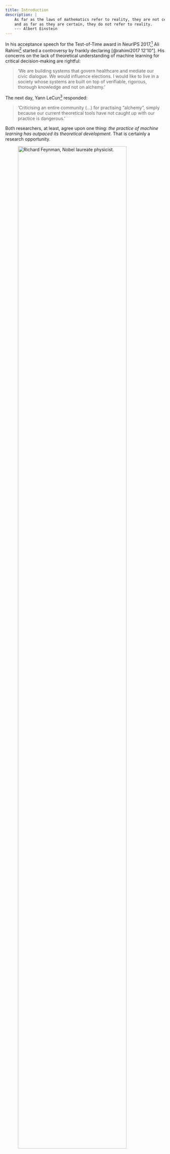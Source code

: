 ```yaml
---
title: Introduction
description: |
    As far as the laws of mathematics refer to reality, they are not certain; \
    and as far as they are certain, they do not refer to reality.
    --- Albert Einstein
---
```

\epigraph{As far as the laws of mathematics refer to reality, they are not certain; \\
 and as far as they are certain, they do not refer to reality.}{--- Albert Einstein}


In his acceptance speech for the Test-of-Time award in NeurIPS 2017,[^1] Ali Rahimi[^2] started a controversy by frankly declaring [@rahimi2017 12'10"]. His concerns on the lack of theoretical understanding of machine learning for critical decision-making are rightful:

> ‘We are building systems that govern healthcare and mediate our civic dialogue. We would influence elections. I would like to live in a society whose systems are built on top of verifiable, rigorous, thorough knowledge and not on alchemy.’

The next day, Yann LeCun[^3] responded: 

> ‘Criticising an entire community (...) for practising “alchemy”, simply because our current theoretical tools have not caught up with our practice is dangerous.’

Both researchers, at least, agree upon one thing: *the practice of machine learning has outpaced its theoretical development*. That is certainly a research opportunity.

[^2]: Research Scientist, Google. 



![Richard Feynman, Nobel laureate physicist.](/Images/feynman){.column-margin #fig-feynman width=90%}


### A Tale of Babylonians and Greeks {#sec-greeks}

Richard Feynman ([@fig-feynman]) used to lecture this story [@feynman1994]: Babylonians were pioneers in mathematics; Yet, the Greeks took the credit. We are used to the Greek way of doing Math: start from the most basic axioms and build up a knowledge system. Babylonians were quite the opposite; they were pragmatic. No knowledge was considered more fundamental than others, and there was no urge to derive proofs in a particular order. Babylonians were concerned with the phenomena, Greeks with the ordinance. In Feynman's view, science is constructed in the Babylonian way. There is no fundamental truth. Theories try to connect dots from different pieces of knowledge. Only as science advances, one can worry about reformulation, simplification and ordering. Scientists are Babylonians; mathematicians are Greeks.

[^1]: Conference on Neural Information Processing.

Mathematics and science are both tools for knowledge acquisition. They are also social constructs that rely on peer-reviewing. They are somewhat different, however.

Science is empiric, based on facts collected from **experience**. When physicists around the world measured events that corroborated Newton's *"Law of Universal Gravitation"*, they did not prove it correct; they just made his theory more and more plausible. Still, only one experiment was needed to show that Einstein's *Relativity Theory* was even more believable. In contrast, we can and do prove things in mathematics.

In mathematics, knowledge is absolute truth, and the way one builds new knowledge with it, its *inference method*, is deduction. **Mathematics is a language**, a formal one, a tool to precisely communicate some kinds of thoughts. As it happens with natural languages, there is beauty in it. The mathematician expands the boundaries of expression in this language.

In science, there are no axioms: a falsifiable hypothesis/theory is proposed, and logical conclusions (predictions) from the theory are empirically tested. Despite inferring hypotheses by induction, there is no influence of psychology in the process. A tested hypothesis is not absolute truth. A hypothesis is never verified, only falsified by experiments [@popper2004 p. 31-50]. Scientific knowledge is belief justified by experience; there are degrees of plausibility.

Understanding the epistemic contrast between mathematics and science will help us understand the past of [AI]{acronym-label="AI" acronym-form="singular+full"} and avoid some perils in its future.

### The importance of theoretical narratives

**Science is a narrative** of how we understand Nature [@gleiser2018]. In science, we collect facts, but they need interpretation. The logical conclusion from the hypothesis that predicts some behaviour in nature gives a plausible *meaning* to what we observed.

To illustrate, take the ancient human desire of flying ([@fig-goya]). There have always been stories of men strapping wings to themselves and attempting to fly by jumping from a tower and flapping those wings like birds [see @farrington2016]. While concepts like lift, stability, and control were poorly understood, most human flight attempts ended in severe injury or even death. It did not matter how much evidence, how many hours of seeing different animals flying, those ludicrous brave men experienced; the *meaning* they took from what they saw was wrong, and their predictions incorrect.

::: {.column-body #fig-goya}

![ ](/Images/goya.jpg)

‘A way of flying’, Francisco Goya, 1815--1820, Amsterdam, Rijksmuseum.
:::

<!-- Tufte-book.cls breaks when processing the line bellow:
![A way of flying](/Images/goya.jpg){.column-body #fig-goya}

which becomes:

\begin{figure}

{\centering \includegraphics{Images/goya.jpg}

}

\caption{\label{fig-goya}A way of flying}

\end{figure}

====

Tufte-book can't handle label inside caption.
 -->



They did not die in vain[^4]; Science advances when scientists are wrong. Theories must be falsifiable, and scientists cheer for their failure. When it fails, there is room for new approaches. Only when we understood the observations in animal flight from the aerodynamics perspective, we learned to fly better than any other animal before. Science works by a "natural selection" of ideas, where only the fittest ones survive until a better one is born. Chaitin also points out that an idea has "fertility" to the extent to which it *"illuminates us, inspires us with other ideas, and suggests unsuspected connections and new viewpoints"* [@chaitin2006 p. 9]. 

Being a Babylonian enterprise, science has no clear path. One of the exciting facts one can learn by studying its history is that robust discoveries have arisen through the study of phenomena in human-made devices [@pierce1980]. For instance, Carnot's first and only scientific work [@klein1974] gave birth to thermodynamics: the study of energy, the conversion between its different forms, and the ability of energy to do work; the science that explains how steam engines work. However, steam engines came before Carnot's work and were studied by him. Such human-made devices may present a simplified instance of more complex natural phenomena.

Another example is Information Theory. Several insights of Shannon's theory of communication were generalisations of ideas already present in Telegraphy [@shannon1948]. New theories in artificial intelligence can, therefore, be developed from insights in the study of deep learning phenomena.[^5]

### Bringing science to Computer Science {#sec-bringing_science}

Despite the name, Computer Science has been more mathematics than science. We, computer scientists, are very comfortable with theorems and proofs, not much with theories.

Nevertheless, [AI]{acronym-label="AI" acronym-form="singular+short"} has essentially become a Babylonian enterprise, a scientific endeavour. Thus, there is no surprise when some computer scientists still see AI with some distrust and even disdain, despite its undeniable usefulness:

-  Even among AI researchers, there is a trend of "mathiness" and speculation disguised as explanations in conference papers [@lipton2018].

-  There are few venues for papers that describe surprising phenomena without trying to come up with an explanation. As if the mere inconsistency of the current theoretical framework was unworthy of publication.

While physicists rejoice in finding phenomena that contradict current theories, computer scientists get baffled. In Natural Sciences, unexplained phenomena lead to theoretical development. Some believe they bring *winters*, periods of progress stagnation and lack of funding in [AI]{acronym-label="AI" acronym-form="singular+short"}. This seems to be LeCun's opinion.[^6] 

Artificial Intelligence has been through several of the aforementioned "winters".  In 1957, Herbert Simon[^7] famously predicted that within ten years, a computer would be a chess champion [@russell2010 section 1.3]. It took around 40 years, in any case. Computer scientists lacked understanding of the exponential nature of the problems they were trying to solve: Computational Complexity Theory had yet to be invented.

Machine Learning Theory (computational and statistical) tries to avoid a similar trap by analysing and classifying learning problems according to the number of samples required to learn them (besides the number of steps). The matter of concern is that it currently predicts that generalisation requires simpler models in terms of parameters. In total disregard to the theory, deep learning models have shown spectacular generalisation power with hundreds of millions of parameters (and even more impressive overfitting capacity ).

## Problem

![Source: https://xkcd.com/1838/. Reprinted with permission.](/Images/machine_learning_2x.png){.column-margin #fig-pile_data}

In the last decade, we have witnessed a myriad of astonishing successes in Deep Learning. Despite those many successes in research and industry applications, we may again be climbing a peak of inflated expectations. If in the past, the false solution was to "add computation power" on problems, today we try to solve them by "piling data" ([@fig-pile_data]). Such behaviour has triggered a winner-takes-all competition for who collects more data (our data) amidst a handful of large corporations, raising ethical concerns about privacy and concentration of power [@oneil2016].

Nevertheless, we know that learning from way fewer samples is possible: humans show a much better generalisation ability than our current state-of-the-art artificial intelligence. To achieve such needed generalisation power, we may need to understand better how learning happens in deep learning. Rethinking generalisation might reshape the foundations of machine learning theory [@zhang2016].

### Possible new explanation in the horizon

In 2015,  @tishby2015dlib proposed a theory of deep learning  [@tishby2015dlib] based on the information-theoretical concept of the bottleneck principle, of which Tishby is one of the authors. Later, in 2017,  @shwartz-ziv2017 followed up on the [IBT]{acronym-label="IBT" acronym-form="singular+full"} with the paper  , which was presented in a well-attended workshop[^8], with appealing visuals that clearly showed a *"phase transition"* happening during training. The video posted on Youtube [@tishby2017yt1] became a "sensation"[^9], and received a wealth of publicity when well-known researchers like Geoffrey Hinton[^10], Samy Bengio (Apple) and Alex Alemi (Google Research) have expressed interest in Tishby's ideas [@wolchover2017quanta]. they are called formal languages.

> ‘I believe that the information bottleneck idea could be very important in future deep neural network research.’ --- Alex Alemi

Andrew Saxe (Harvard University) rebutted  @shwartz-ziv2017 claims in   and was followed by other critics. According to Saxe, it was impossible to reproduce  [@shwartz-ziv2017]'s experiments with different parameters.

*Has the initial enthusiasm on the [IBT]{acronym-label="IBT" acronym-form="singular+short"} been unfounded? Have we let us "fool ourselves" by beautiful charts and a good story?*

### Problem statement

**The practice of modern machine learning has outpaced its theoretical development.** In particular, deep learning models present generalisation capabilities unpredicted by the current machine learning theory. There is yet no established new general theory of learning which handles this problem.

[IBT]{acronym-label="IBT" acronym-form="singular+short"} was proposed as a possible new theory with the **potential** of filling the theory-practice gap. Unfortunately, to the extent of our knowledge, **there is still no comprehensive digest of [IBT]{acronym-label="IBT" acronym-form="singular+short"} nor an analysis of how it relates to current [MLT]{acronym-label="MLT" acronym-form="singular+full"}**.

## Objective

This dissertation aims to investigate *to what extent* can the emergent Information Bottleneck Theory help us better understand Deep Learning and its phenomena, especially generalisation, presenting its strengths, weaknesses and research opportunities.

### Research Questions

1. What are the fundamentals of IBT? How do they differ from the ones from MLT?
2. What is the relationship between IBT and current MLT? How different or similar they are?
3. Is IBT capable of explaining the phenomena MLT already explains?
4. Does IBT invalidate results in MLT?
5. Is IBT capable of explaining phenomena still not well understood by MLT?
6. What are Information Bottleneck Theory’s (IBT) strengths?
7. What are Information Bottleneck Theory’s (IBT) weaknesses?
8. What has been already developed in IBT?
9. What are Information Bottleneck Theory’s (IBT) research opportunities?

## Methodology

1.  Given that [IBT]{acronym-label="IBT" acronym-form="singular+short"} is yet not a well-established learning theory, there were two difficulties that the research had to address:

    1.  There is a growing interest in the subject, and new papers are published every day. It was essential to select literature and restrain the analysis.

    2.  Early on, the marks of an emergent theory in its infancy manifested in the form of missing assumptions, inconsistent notation, borrowed jargon, and seeming missing steps. Foremost, it was unclear what was missing from the theory and what was missing in our understanding.

    An initial literature review on [IBT]{acronym-label="IBT" acronym-form="singular+short"} was conducted to define the scope.[^11] We then chose to narrow the research to **theoretical perspective on generalisation**, where we considered that it could bring fundamental advances. We made the deliberate choice of going deeper in a limited area of [IBT]{acronym-label="IBT" acronym-form="singular+short"} and not broad, leaving out a deeper experimental and application analysis, all the work on [ITL]{acronym-label="ITL" acronym-form="singular+full"}[^12]  [@principe2010] and statistical-mechanics-based analysis of SGD  [@chaudhari2018SGD; @chaudhari2019]. From this set of constraints, we chose a list of pieces of [IBT]{acronym-label="IBT" acronym-form="singular+short"} literature to go deeper. 

    <!-- TODO: add link to appendice -->

2.  In order to answer , we discuss the epistemology of [AI]{acronym-label="AI" acronym-form="singular+long"} to choose fundamental axioms (definition of intelligence and the definition of knowledge) with which we deduced from the ground up [MLT]{acronym-label="MLT" acronym-form="singular+short"}, [IT]{acronym-label="IT" acronym-form="singular+short"} and [IBT]{acronym-label="IBT" acronym-form="singular+short"}, revealing hidden assumptions, pointing out similarities and differences. By doing that, we built a "genealogy" of these research fields. This comparative study was essential for identifying missing gaps and research opportunities.

3.  In order to answer , we first dissected the selected literature ([\[ch:literature\]][3]) and organised scattered topics in a comprehensive sequence of subjects.

4.  In the process of the literature digest, we identified results, strengths, weaknesses and research opportunities.

## Contributions

In the research conducted, we produced three main results that, to the extent of our knowledge, are original:

1.  The dissertation itself is the main expected result: a comprehensive digest of the [IBT]{acronym-label="IBT" acronym-form="singular+short"} literature and a snapshot analysis of the field in its current form, focusing on its theoretical implications for generalisation.

2.  We propose an Information-Theoretical learning problem different from [MDL]{acronym-label="MDL" acronym-form="singular+short"} proposed by  [@hinton1993] for which we derived bounds using Shannon's . These results, however, are only indicative as they lack peer review to be validated.

3.  We present a critique on @achille2019phd's explanation [@achille2019phd; @achille2017emergence] for the role of layers in Deep Representation in the [IBT]{acronym-label="IBT" acronym-form="singular+short"} perspective (@sec-achille_proof_critique), pointing out a weakness in the argument that, as far as we know, has not yet been presented. We then propose a counter-intuitive *hypothesis* that layers reduce the model's "effective" hypothesis space. This *hypothesis* is not formally proven in the present work, but we try to give the intuition behind it (@sec-proposed_hypothesis). This result has not yet been validated as well.

## Dissertation preview and outline

The dissertation is divided into two main parts (`Background` and `The emergence of a theory`), with a break in the middle (`Intermezzo`).

1.  Background

    -   Chapter 2 --- Artificial Intelligence: The chapter defines what artificial intelligence is, presents the epistemological differences of intelligent agents in history, and discusses their consequences to machine learning theory.

    -   Chapter 3 --- Probability Theory: The chapter derives propositional calculus and probability theory from a list of desired characteristics for epistemic agents. It also presents basic Probability Theory concepts.

    -   Chapter 4 --- Machine Learning Theory: The chapter presents the theoretical framework of Machine Learning, the PAC model, theoretical guarantees for generalisation, and expose its weaknesses concerning Deep Learning phenomena.

    -   Chapter 5 --- Information Theory: The chapter derives Shannon Information from Probability Theory, explicates some implicit assumptions, and explains basic Information Theory concepts.

2.  Intermezzo

    -   Chapter 6 --- Information-Theoretical Epistemology: This chapter closes the background part and opens the IBT part of the dissertation. It shows the connection of [IT]{acronym-label="IT" acronym-form="singular+short"} and [MLT]{acronym-label="MLT" acronym-form="singular+short"} in the learning problem, proves that Shannon theorems can be used to prove PAC bounds and present the [MDL]{acronym-label="MDL" acronym-form="singular+full"} Principle, an earlier example of this kind of connection.

::: {.content-hidden unless-format="pdf" }

![IBT "genealogy" tree.](/Images/dissertation-map.pdf){.column-margin width=90%}

:::

::: {.content-hidden unless-format="html"}

![IBT "genealogy" tree.](/Images/dissertation-map.svg){.column-margin width=90%}

:::



3.  The emergence of a theory 

    -   Chapter 7 --- IB Principle: Explains the IB method and its tools: [KL]{acronym-label="KL" acronym-form="singular+full"} as a natural distortion (loss) measure, the IB Lagrangian and the Information Plane.

    -   Chapter 8 --- IB and Representation Learning: Presents the learning problem in the [IBT]{acronym-label="IBT" acronym-form="singular+short"} perspective (not specific to [DL]{acronym-label="DL" acronym-form="singular+short"}). It shows how some usual choices of the practice of [DL]{acronym-label="DL" acronym-form="singular+short"} emerge naturally from a list of desired properties of representations. It also shows that the information in the weights bounds the information in the activations.

    -   Chapter 9 --- IB and Deep Learning: This chapter presents the [IBT]{acronym-label="IBT" acronym-form="singular+short"} perspective specific to Deep Learning. It presents [IBT]{acronym-label="IBT" acronym-form="singular+short"} analysis of Deep Learning training, some examples of applications of [IBT]{acronym-label="IBT" acronym-form="singular+short"} to improve or create algorithms; and the [IBT]{acronym-label="IBT" acronym-form="singular+short"} learning theory of Deep Learning. We also explain Deep Learning phenomena in the [IBT]{acronym-label="IBT" acronym-form="singular+short"} perspective.

    -   Chapter 10 --- Conclusion: In this chapter, we present a summary of the findings, answer the research questions, and present suggestions for future work.

We found out that [IBT]{acronym-label="IBT" acronym-form="singular+short"} does not invalidate [MLT]{acronym-label="MLT" acronym-form="singular+short"}; it just interprets complexity not as a function of the data (number of parameters) but as a function of the information contained in the data. With this interpretation, there is no paradox in improving generalisation by adding layers.

Furthermore, they both share more or less the same "genealogy" of assumptions. [IBT]{acronym-label="IBT" acronym-form="singular+short"} can be seen as particular case of [MLT]{acronym-label="MLT" acronym-form="singular+short"}. Nevertheless, [IBT]{acronym-label="IBT" acronym-form="singular+short"} allows us to better understand the training process and provide a different narrative that helps us comprehend Deep Learning phenomena in a more general way.

::: {.border-bottom}
>
>
>

:::
</BR>





[^3]: Deep Learning pioneer and 2018 Turing award winner. <https://bit.ly/3CQNwTU>

[^4]: Those "researchers" deserved, at least, a Darwin Award of Science. The Darwin Award is satirical honours that recognise individuals who have unwillingly contributed to human evolution by selecting themselves out of the gene pool.

[^5]: Understanding human intelligence using artificial intelligence is a field of study called Computational Neuroscience.

[^6]: Due to all possible alternative explanations (lack of computational power, no availability of massive datasets), it seems harsh or simply wrong to blame theorists.

[^7]: Herbert Simon (1916--2001) received the Turing Award in 1975, and the Nobel Prize in Economics in 1978.

[^8]: Deep Learning: Theory, Algorithms, and Applications. Berlin, June 2017 <http://doc.ml.tu-berlin.de/dlworkshop2017>

[^9]: By the time of this writing, this video as more than 84,000 views, which is remarkable for an hour-long workshop presentation in an academic niche. <https://youtu.be/bLqJHjXihK8>

[^10]: Another Deep Learning Pioneer **and** Turing award winner (2018).

[^11]: Not even the term [IBT]{acronym-label="IBT" acronym-form="singular+short"} is universally adopted.

[^12]: [ITL]{acronym-label="ITL" acronym-form="singular+short"} makes the opposite path we are taking, bringing concepts of machine learning to information theory problems. 


